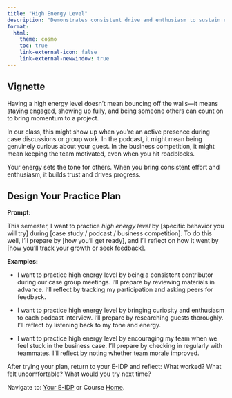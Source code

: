```yaml
---
title: "High Energy Level"
description: "Demonstrates consistent drive and enthusiasm to sustain effort over time."
format: 
  html: 
    theme: cosmo
    toc: true
    link-external-icon: false
    link-external-newwindow: true
---
```


## Vignette

Having a high energy level doesn’t mean bouncing off the walls—it means staying engaged, showing up fully, and being someone others can count on to bring momentum to a project.

In our class, this might show up when you’re an active presence during case discussions or group work. In the podcast, it might mean being genuinely curious about your guest. In the business competition, it might mean keeping the team motivated, even when you hit roadblocks.

Your energy sets the tone for others. When you bring consistent effort and enthusiasm, it builds trust and drives progress.

## Design Your Practice Plan

**Prompt:**

This semester, I want to practice *high energy level* by [specific behavior you will try] during [case study / podcast / business competition]. To do this well, I’ll prepare by [how you’ll get ready], and I’ll reflect on how it went by [how you’ll track your growth or seek feedback].

**Examples:**

- I want to practice high energy level by being a consistent contributor during our case group meetings. I’ll prepare by reviewing materials in advance. I’ll reflect by tracking my participation and asking peers for feedback.

- I want to practice high energy level by bringing curiosity and enthusiasm to each podcast interview. I’ll prepare by researching guests thoroughly. I’ll reflect by listening back to my tone and energy.

- I want to practice high energy level by encouraging my team when we feel stuck in the business case. I’ll prepare by checking in regularly with teammates. I’ll reflect by noting whether team morale improved.

After trying your plan, return to your E-IDP and reflect: What worked? What felt uncomfortable? What would you try next time?

::: footer
Navigate to: [Your E-IDP](../eidp.qmd) or Course [Home](https://laurenchenarides.github.io/csu-arec-224/).
:::
